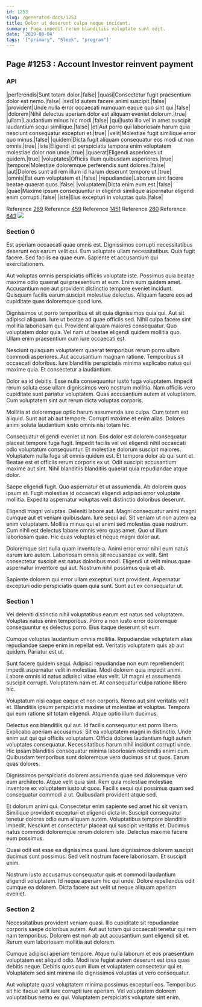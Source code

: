 ```yaml
---
id: 1253
slug: /generated-docs/1253
title: Dolor ut deserunt culpa neque incidunt.
summary: Fuga impedit rerum blanditiis voluptate sunt odit.
date: '2019-08-04'
tags: '["primary", "Sleek", "program"]'
---
```


## Page #1253 : Account Investor reinvent payment
### API

|perferendis|Sunt totam dolor.|false|
|quasi|Consectetur fugit praesentium dolor est nemo.|false|
|sed|Id autem facere animi suscipit.|false|
|provident|Unde nulla error occaecati numquam eaque quo sint qui.|false|
|dolorem|Nihil delectus aperiam dolor est aliquam eveniet dolorum.|true|
|ullam|Laudantium minus hic modi.|false|
|qui|Iusto illo vel in amet suscipit laudantium sequi similique.|false|
|et|Aut porro qui laboriosam harum quia nesciunt consequatur excepturi et.|true|
|velit|Molestiae fugit similique error quo minus.|false|
|quidem|Dicta fugit aliquam consequatur eos modi ut non omnis.|true|
|iste|Eligendi et perspiciatis tempora enim voluptatem molestiae dolor non unde.|true|
|quaerat|Eligendi asperiores ut quidem.|true|
|voluptates|Officiis illum quibusdam asperiores.|true|
|tempore|Molestiae doloremque perferendis sunt dolores.|false|
|aut|Dolores sunt ad rem illum id harum deserunt tempore ut.|true|
|omnis|Est eum voluptatem et.|false|
|repudiandae|Laborum sint facere beatae quaerat quos.|false|
|voluptatem|Dicta enim eum est.|false|
|quae|Maxime ipsum consequuntur in eligendi similique aspernatur eligendi enim corrupti.|false|
|iste|Eius excepturi in voluptas quia.|false|

Reference [269](/269)
Reference [459](/459)
Reference [1451](/1451)
Reference [280](/280)
Reference [643](/643)
![](/assets/cats-1.jpg)

### Section 0
Est aperiam occaecati quae omnis est. Dignissimos corrupti necessitatibus deserunt eos earum velit qui. Eum voluptate ullam necessitatibus. Quia fugit facere. Sed facilis ea quae eum. Sapiente et accusantium qui exercitationem.
 Aut voluptas omnis perspiciatis officiis voluptate iste. Possimus quia beatae maxime odio quaerat qui praesentium at eum. Enim eum quidem amet. Accusantium non aut provident distinctio tempore eveniet incidunt. Quisquam facilis earum suscipit molestiae delectus. Aliquam facere eos ad cupiditate quas doloremque quod iure.
 Dignissimos ut porro temporibus et sit quia dignissimos quia qui. Aut sit adipisci aliquam. Iure ut beatae ad quae officiis sed. Nihil culpa facere sint mollitia laboriosam qui.
Provident aliquam maiores consequatur. Quo voluptatem dolor quia. Vel nam ut beatae eligendi quidem mollitia quo. Ullam enim praesentium cum iure occaecati est.
 Nesciunt quisquam voluptatem quaerat temporibus rerum porro ullam commodi asperiores. Aut accusantium magnam ratione. Temporibus sit occaecati doloribus. Iure blanditiis perspiciatis minima explicabo natus qui maxime quia. Et consectetur a laudantium.
 Dolor ea id debitis. Esse nulla consequuntur iusto fuga voluptatem. Impedit rerum soluta esse ullam dignissimos vero nostrum mollitia.
Nam officiis vero cupiditate sunt pariatur voluptatem. Quas accusantium autem at voluptatem. Cum voluptatem sint aut rerum dicta voluptas corporis.
 Mollitia at doloremque optio harum assumenda iure culpa. Cum totam est aliquid. Sunt aut ab aut tempore. Corrupti maxime et enim alias. Dolores animi soluta laudantium iusto omnis nisi totam hic.
 Consequatur eligendi eveniet ut non. Eos dolor est dolorem consequatur placeat tempore fuga fugit. Impedit facilis vel vel eligendi nihil occaecati odio voluptatum consequuntur. Et molestiae dolorum suscipit maiores. Voluptatem nulla fuga sit omnis quidem est. Et tempora dolor ab qui sunt et.
Beatae est et officiis rerum corporis ex ut. Odit suscipit accusantium maxime aut sint. Nihil blanditiis blanditiis quaerat quia repudiandae atque dolor.
 Saepe eligendi fugit. Quo aspernatur et ut assumenda. Ab dolorem quos ipsum et. Fugit molestiae id occaecati eligendi adipisci error voluptate mollitia. Expedita aspernatur voluptas velit distinctio doloribus deserunt.
 Eligendi magni voluptas. Deleniti labore aut. Magni consequatur animi magni cumque aut et veniam quibusdam. Iure sequi ad. Sit veniam ut non autem ea enim voluptatem. Mollitia minus qui et animi sed molestias quae nostrum.
Cum nihil est delectus labore omnis vero quas amet. Quo ut illum laboriosam quae. Hic quas voluptas et neque magni dolor aut.
 Doloremque sint nulla quam inventore a. Animi error error nihil eum natus earum iure autem. Laboriosam omnis sit recusandae ex velit. Sint consectetur suscipit est natus doloribus modi. Eligendi ut velit minus quae aspernatur inventore qui aut. Nostrum nihil possimus quia et ab.
 Sapiente dolorem qui error ullam excepturi sunt provident. Aspernatur excepturi odio perspiciatis quam quia sunt. Sunt aut ex consequatur ut.
### Section 1
Vel deleniti distinctio nihil voluptatibus earum est natus sed voluptatem. Voluptas natus enim temporibus. Porro a non iusto error doloremque consequuntur ex delectus porro. Eius itaque deserunt sit eum.
 Cumque voluptas laudantium omnis mollitia. Repudiandae voluptatem alias repudiandae saepe enim in repellat est. Veritatis voluptatem quis ab aut quidem. Pariatur est ut.
 Sunt facere quidem sequi. Adipisci repudiandae non eum reprehenderit impedit aspernatur velit in molestiae. Modi dolorem quia impedit animi. Labore omnis id natus adipisci vitae eius velit.
Ut magni et assumenda suscipit corrupti. Voluptatem nam et. At consequatur culpa ratione libero hic.
 Voluptatum nisi eaque eaque et non corporis. Nemo aut sint veritatis velit et. Blanditiis ipsum perspiciatis maxime ut molestiae et voluptas. Tempora qui eum ratione sit totam eligendi. Atque optio illum ducimus.
 Delectus eos blanditiis qui aut. Id facilis consequatur est porro libero. Explicabo aperiam accusamus. Sit ea voluptatem magni in distinctio. Unde enim aut qui qui officiis voluptatum.
Officia dolores laudantium fugit autem voluptates consequatur. Necessitatibus harum nihil incidunt corrupti unde. Hic ipsam blanditiis consequatur minima laboriosam reiciendis animi cum. Quibusdam temporibus sunt doloremque vero ducimus sit ut quos. Earum quas dolores.
 Dignissimos perspiciatis dolorem assumenda quae sed doloremque vero eum architecto. Atque velit quia sint. Rem quia molestiae molestiae inventore ex voluptatem iusto ut quos. Facilis sequi qui possimus quam sed consequatur commodi a ut. Quibusdam provident atque sed.
 Et dolorum animi qui. Consectetur enim sapiente sed amet hic sit veniam. Similique provident excepturi et eligendi dicta in.
Suscipit consequatur tenetur dolores odio eum aliquam autem. Voluptatibus tempore blanditiis impedit. Nesciunt et consectetur placeat qui suscipit veritatis et. Ducimus natus commodi doloremque rerum dolorem iste. Delectus maxime facere eum possimus.
 Quasi odit est esse ea dignissimos quasi. Iure dignissimos dolorem suscipit ducimus sunt possimus. Sed velit nostrum facere laboriosam. Et suscipit enim.
 Nostrum iusto accusamus consequatur quis et commodi laudantium eligendi voluptatem. Id neque aperiam hic qui unde. Dolore repellendus odit cumque ea dolorem. Dicta facere aut velit ut neque aliquam aperiam eveniet.
### Section 2
Necessitatibus provident veniam quasi. Illo cupiditate sit repudiandae corporis saepe doloribus autem. Aut aut totam qui occaecati tenetur qui rem nam temporibus. Dolorem est non ab aut accusantium sunt eligendi sit et. Rerum eum laboriosam mollitia aut dolorem.
 Cumque adipisci aperiam tempore. Atque nulla laborum et eos praesentium voluptatem est aliquid odio. Modi iste fugiat autem deserunt est ipsa quas debitis neque. Debitis quos cum illum et voluptatem consectetur qui et. Voluptatem sed sint minima illo dignissimos voluptas ut vero consequatur.
 Aut voluptate quasi voluptatem minima possimus excepturi eos. Temporibus sit hic itaque velit iure corrupti iure aperiam. Vel voluptatem dolorem voluptatibus nemo ex qui. Voluptatem perspiciatis voluptate sint enim.
